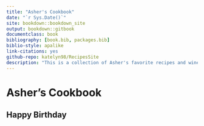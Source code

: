 ```yaml
--- 
title: "Asher's Cookbook"
date: "`r Sys.Date()`"
site: bookdown::bookdown_site
output: bookdown::gitbook
documentclass: book
bibliography: [book.bib, packages.bib]
biblio-style: apalike
link-citations: yes
github-repo: katelyn98/RecipesSite
description: "This is a collection of Asher's favorite recipes and wine pairings"
---
```


# Asher's Cookbook {-}

## Happy Birthday {-}




